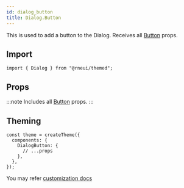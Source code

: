 ```yaml
---
id: dialog_button
title: Dialog.Button
---
```



<IconsStyle />

This is used to add a button to the Dialog.
Receives all [Button](button#props) props.

## Import

```tsx
import { Dialog } from "@rneui/themed";
```

## Props

:::note
Includes all [Button](button#props) props.
:::

## Theming

```tsx
const theme = createTheme({
  components: {
    DialogButton: {
      // ...props
    },
  },
});
```

You may refer [customization docs](../customization)
